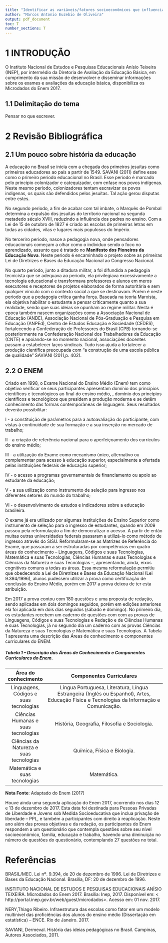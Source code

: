 ```yaml
---
title: "Identificar as variáveis/fatores socioeconômicos que influenciam na aprovação ou não dos candidatos inscritos no ENEM em 2017"
author: "Marcos Antonio Euzebio de Oliveira"
output: pdf_document
toc: T
number_sections: T
---
```


# 1 INTRODUÇÃO

O Instituto Nacional de Estudos e Pesquisas Educacionais Anísio Teixeira (INEP), por intermédio da Diretoria de Avaliação da Educação Básica, em cumprimento da sua missão de desenvolver e disseminar informações sobre os exames e avaliações da educação básica, disponibiliza os Microdados do Enem 2017.

## 1.1 Delimitação do tema
Pensar no que escrever.

# 2 Revisão Bibliográfica

## 2.1 Um pouco sobre história da educação

A educação no Brasil se inicia com a chegada dos primeiros jesuítas como primeiros educadores ao país a partir de 1549. SAVANI (2011) define esse como o primeiro periodo educacional no Brasil. Esse período é marcado pelo principio colonizador e catequizador, com enfase nos povos indígenas. Neste mesmo periodo, colonizadores tentam escravizar os povos indigenas, os quais são defendidos pelos jesuítas. Tal ação gerou disputas entre estes.

No segundo periodo, a fim de acabar com tal imbate, o Marquês de Pombal  determina a expulsão dos jesuítas do terrítorio nacional na segunda metadedo século XVIII, reduzindo a influência dos padres no ensino. Com a Lei de 15 de outubro de 1827 é criado as escolas de primeiras letras em todas as cidades, vilas e lugares mais populosos do Império.

No terceriro periodo, nasce a pedagogia nova, onde pensadores educacionais começam a olhar como o individuo sendo o foco no aprendizado, assunto que é tratado no __Manifesto dos Pioneiros da Educação Nova__. Neste periodo é encaminhado o projeto sobre  as primeiras Lei de Diretrizes e Bases da Educação Nacional ao Congresso Nacional.

No quarto periodo, junto a ditadura militar, a foi difundida a pedagogia tecnicista que se adequava ao periodo, ela privilegiava excessivamente a tecnologia educacional e transformava professores e alunos em meros executores e receptores de projetos elaborados de forma autoritária e sem qualquer vínculo com o contexto social a que se destinavam. Porém é neste periodo que a pedagogia crítica ganha força. Baseada na teoria Marxista, ela objetiva habilitar o estudante a pensar críticamente quanto a sua realidade, sendo que suas ideias se opunham ao regime militar. Nesta é epoca também nascem organizações como a Associação Nacional de Educação (ANDE), Associação Nacional de Pós-Graduação e Pesquisa em Educação (ANPEd), Centro de Estudos Educação e Sociedade (CEDES), fortalecendo a Confederação de Professores do Brasil (CPB) tornando-se posteriormente na Confederação Nacional dos Trabalhadores da Educação (CNTE) e  apoiando-se no momento nacional, associações docentes passam a estabelecer laços sindicais. Tudo isso ajuda a fortalecer a produção científica preocupada com "a construção de uma escola pública de qualidade" SAVIANI (2011,p. 402).

## 2.2 O ENEM

Criado em 1998, o Exame Nacional do Ensino Médio (Enem) tem como objetivo verificar se seus participantes apresentam domínio dos princípios científicos e tecnológicos ao final do ensino médio, , domínio dos princípios científicos e tecnológicos que presidem a produção moderna e se detêm conhecimento das formas contemporâneas de linguagem. 
Seus resultados deverão possibilitar: 

I - a constituição de parâmetros para a autoavaliação do participante, com vistas à continuidade de sua formação e a sua inserção no mercado de trabalho; 

II - a criação de referência nacional para o aperfeiçoamento dos currículos do ensino médio; 

III - a utilização do Exame como mecanismo único, alternativo ou complementar para acesso à educação superior, especialmente a ofertada pelas instituições federais de educação superior;

IV - o acesso a programas governamentais de financiamento ou apoio ao estudante da educação;

V - a sua utilização como instrumento de seleção para ingresso nos diferentes setores do mundo do trabalho;
 
VI - o desenvolvimento de estudos e indicadores sobre a educação brasileira. 

O exame já era utilizado por algumas instituições de Ensino Superior como instrumento de seleção para o ingresso de estudantes, quando em 2009 passou pela reformulação a fim de democratizar o acesso. A partir de então muitas outras universidades federais passaram a utilizá-lo como método de ingresso através do SISU. Reformularam-se as Matrizes de Referência do Exame, que passaram a ser estruturadas por competências em quatro áreas do conhecimento – Linguagens, Códigos e suas Tecnologias, Matemática e suas Tecnologias, Ciências Humanas e suas Tecnologias e Ciências da Natureza e suas Tecnologias –, apresentando, ainda, eixos cognitivos comuns a todas as áreas. Essa mesma reformulação permitiu que obedecendo a Lei de Diretrizes e Bases da Educação Nacional (Lei 9.394/1996), alunos pudessem utilizar a prova como certificação de conclusão do Ensino Médio, porém em 2017 a prova deixou de ter esta atribuição.

Em 2017 a prova contou com 180 questões e uma proposta de redação, sendo aplicadas em dois domingos seguidos, porém em edições anteriores ela foi aplicada em dois dias seguidos (sábado e domingo). No primeiro dia, os estudantes recebem  um caderno de questões com com as provas de Linguagens, Códigos e suas Tecnologias e Redação e de Ciências Humanas e suas Tecnologias, já no segundo dia um caderno com as provas Ciências da Natureza e suas Tecnologias e Matemática e suas Tecnologias. A Tabela 1 apresenta uma descrição das Áreas de conhecimento e componentes curriculares do ENEM.

##### **Tabela 1** – Descrição das Áreas de Conhecimento e Componentes Curriculares do Enem.


| Área do conhecimento 	| Componentes Curriculares 	|
|:---------------------------------------:	|:-----------------------------------------------------------------------------------------------------------------------------------------:	|
| Linguagens, Códigos e suas tecnologias 	| Língua Portuguesa, Literatura, Língua Estrangeira (Inglês ou Espanhol), Artes, Educação Física e Tecnologias da Informação e Comunicação. 	|
| Ciências Humanas e suas tecnologias 	| História, Geografia, Filosofia e Sociologia. 	|
| Ciências da Natureza e suas tecnologias 	| Química, Física e Biologia. 	|
| Matemática e suas tecnologias 	| Matemática. 	|

**Nota Fonte**:  Adaptado do Enem (2017)

Houve ainda uma segunda aplicação do Enem 2017, ocorrendo nos dias 12 e 13 de dezembro de 2017. Esta data foi destinada para Pessoas Privadas de Liberdade e Jovens sob Medida Socioeducativa que inclua privação de liberdade – PPL, e também  a participantes com direito à reaplicação.
Neste ano além das provas objetivas e da redação, os participantes do Enem respondem a um questionário que contempla questões sobre seu nível socioeconômico, família, educação e trabalho, havendo uma diminuição no número de questões do questionário, contemplando 27 questões no total.


\newpage

# Referências

BRASIL/MEC. Lei nº. 9.394, de 20 de dezembro de 1996. Lei de Diretrizes e Bases da Educação Nacional. Brasília, DF: 20 de dezembro de 1996. 

INSTITUTO NACIONAL DE ESTUDOS E PESQUISAS EDUCACIONAIS ANÍSIO TEIXEIRA. Microdados do Enem 2017. Brasília: Inep, 2017. Disponível em: < http://portal.inep.gov.br/web/guest/microdados>. Acesso em: 01 nov. 2017.

NERY,Thiago Ribeiro. Infraestrutura das escolas como fator em um modelo multinível das
proficiências dos alunos do ensino médio (Dissertação em estatística) – ENCE. Rio de Janeiro. 2017.

SAVIANI, Dermeval. História das ideias pedagógicas no Brasil. Campinas, Autores Associados, 2011.

